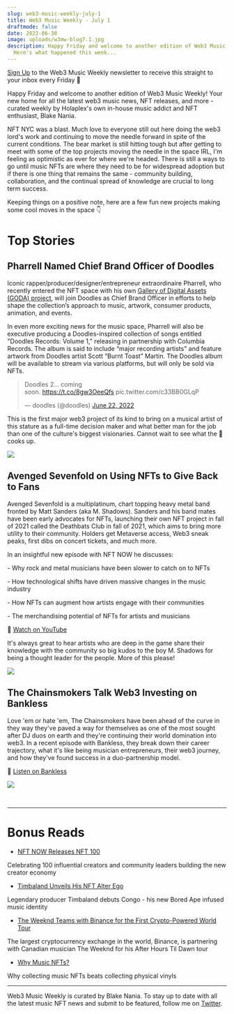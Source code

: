 ```yaml
---
slug: web3-music-weekly-july-1
title: Web3 Music Weekly - July 1
draftmode: false
date: 2022-06-30
image: uploads/w3mw-blog7.1.jpg
description: Happy Friday and welcome to another edition of Web3 Music Weekly!
  Here's what happened this week...
---
```

[Sign Up](https://holaplex2.activehosted.com/f/5) to the Web3 Music Weekly newsletter to receive this straight to your inbox every Friday 📧

Happy Friday and welcome to another edition of Web3 Music Weekly! Your new home for all the latest web3 music news, NFT releases, and more - curated weekly by Holaplex's own in-house music addict and NFT enthusiast, Blake Nania. 

NFT NYC was a blast. Much love to everyone still out here doing the web3 lord's work and continuing to move the needle forward in spite of the current conditions. The bear market is still hitting tough but after getting to meet with some of the top projects moving the needle in the space IRL, I'm feeling as optimistic as ever for where we're headed. There is still a ways to go until music NFTs are where they need to be for widespread adoption but if there is one thing that remains the same - community building, collaboration, and the continual spread of knowledge are crucial to long term success.

Keeping things on a positive note, here are a few fun new projects making some cool moves in the space 👇

# Top Stories

## Pharrell Named Chief Brand Officer of Doodles

Iconic rapper/producer/designer/entrepreneur extraordinaire Pharrell, who recently entered the NFT space with his own [Gallery of Digital Assets (GODA) project](https://decrypt.co/101125/pharrell-williams-web3-is-scaring-the-system), will join Doodles as Chief Brand Officer in efforts to help shape the collection’s approach to music, artwork, consumer products, animation, and events.

In even more exciting news for the music space, Pharrell will also be executive producing a Doodles-inspired collection of songs entitled "Doodles Records: Volume 1," releasing in partnership with Columbia Records. The album is said to include “major recording artists" and feature artwork from Doodles artist Scott “Burnt Toast” Martin. The Doodles album will be available to stream via various platforms, but will only be sold via NFTs.

> Doodles 2... coming soon. <https://t.co/8gw3OeeQfs> pic.twitter.com/c33BB0GLqP
>
> — doodles (@doodles) [June 22, 2022](https://twitter.com/doodles/status/1539444678642352129?ref_src=twsrc%5Etfw)

This is the first major web3 project of its kind to bring on a musical artist of this stature as a full-time decision maker and what better man for the job than one of the culture's biggest visionaries. Cannot wait to see what the 🐐 cooks up.

![](uploads/doodles-pharrell.png)

## Avenged Sevenfold on Using NFTs to Give Back to Fans

Avenged Sevenfold is a multiplatinum, chart topping heavy metal band fronted by Matt Sanders (aka M. Shadows). Sanders and his band mates have been early advocates for NFTs, launching their own NFT project in fall of 2021 called the Deathbats Club in fall of 2021, which aims to bring more utility to their community. Holders get Metaverse access, Web3 sneak peaks, first dibs on concert tickets, and much more. 

In an insightful new episode with NFT NOW he discusses: 

\- Why rock and metal musicians have been slower to catch on to NFTs

\- How technological shifts have driven massive changes in the music industry

\- How NFTs can augment how artists engage with their communities

\- The merchandising potential of NFTs for artists and musicians

🔴 [Watch on YouTube](https://youtu.be/XkBAdX4TayU)

It's always great to hear artists who are deep in the game share their knowledge with the community so big kudos to the boy M. Shadows for being a thought leader for the people. More of this please!

![](uploads/avengedsevenfold.png)

## The Chainsmokers Talk Web3 Investing on Bankless

Love 'em or hate 'em, The Chainsmokers have been ahead of the curve in they way they've paved a way for themselves as one of the most sought after DJ duos on earth and they're continuing their world domination into web3. In a recent episode with Bankless, they break down their career trajectory, what it's like being musician entrepreneurs, their web3 journey, and how they've found success in a duo-partnership model.

🔴 [Listen on Bankless](https://shows.banklesshq.com/p/early-access-investing-in-the-chainsmokers#details)

![](uploads/chainsmokers-bankless.png)

<br><hr>

# Bonus Reads

* [NFT NOW Releases NFT 100](https://t.co/lsVr1hkzFL)

Celebrating 100 influential creators and community leaders building the new creator economy

* [Timbaland Unveils His NFT Alter Ego](https://nftnow.com/news/timbaland-just-unveiled-his-nft-alter-ego-congo/)

Legendary producer Timbaland debuts Congo - his new Bored Ape infused music identity 

* [The Weeknd Teams with Binance for the First Crypto-Powered World Tour](https://www.forbes.com/sites/joshwilson/2022/06/29/the-weeknd-teams-with-binance-for-the-first-crypto-powered-world-tour/?sh=7e70ba415af6)

The largest cryptocurrency exchange in the world, Binance, is partnering with Canadian musician The Weeknd for his After Hours Til Dawn tour

* [Why Music NFTs?](https://mirror.xyz/spinz808.eth/oOVqEocgG7TACoOG8SPP1HohrWHL9laCyIm5-iq2-6A)

Why collecting music NFTs beats collecting physical vinyls

<hr>

Web3 Music Weekly is curated by Blake Nania. To stay up to date with all the latest music NFT news and submit to be featured, follow me on [Twitter](https://blog.holaplex.com/post/twitter.com/wetheblake).